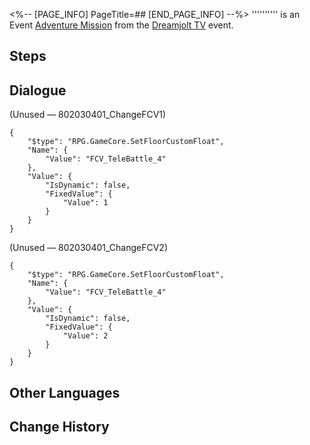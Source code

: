 <%-- [PAGE_INFO]
PageTitle=##
[END_PAGE_INFO] --%>
{{Stub|Dialogue.}}
{{Mission Infobox
|id            = 8020304
|title         = 
|image         = <!--Mission .png-->
|type          = Adventure
|event_name    = Dreamjolt TV
|chapter       = 
|requirements  = [[Adventure Mission]] ''[[Dreamjolt TV]]'' completed
|summary       = <!--official mission summary from Fate's Atlas-->
|characters    = Trailblazer
|startLocation = [[Penacony]] - [[Dream's Edge]]
|world         = Penacony
|area          = Dream's Edge
|prev          = Dreamjolt TV
|next          = 
|rewards       = 
}}
'''''''''' is an Event [[Adventure Mission]] from the [[Dreamjolt TV]] event.

==Steps==


<!--
==Gameplay Notes==

--><!--
==Trial Character==

-->
==Dialogue==
{{Stub Dialogue}}


;(Unused &mdash; 802030401_ChangeFCV1)
<pre>{
	"$type": "RPG.GameCore.SetFloorCustomFloat",
	"Name": {
		"Value": "FCV_TeleBattle_4"
	},
	"Value": {
		"IsDynamic": false,
		"FixedValue": {
			"Value": 1
		}
	}
}</pre>

;(Unused &mdash; 802030401_ChangeFCV2)
<pre>{
	"$type": "RPG.GameCore.SetFloorCustomFloat",
	"Name": {
		"Value": "FCV_TeleBattle_4"
	},
	"Value": {
		"IsDynamic": false,
		"FixedValue": {
			"Value": 2
		}
	}
}</pre>
{{Dialogue End}}

==Other Languages==
{{Other Languages
|en   = 
|zhs  = 
|zht  = 
|ja   = 
|ko   = 
|es   = 
|fr   = 
|ru   = 
|th   = 
|vi   = 
|de   = 
|id   = 
|pt   = 
}}

==Change History==
{{Change History|2.0}}
